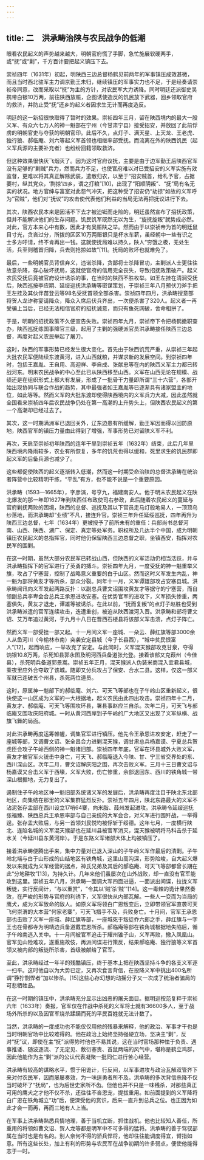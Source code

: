 ```yaml
---
---
---
```

title: 二　洪承畴治陕与农民战争的低潮
---




眼看农民起义的声势越来越大，明朝官府慌了手脚，急忙施展软硬两手，或“抚”或“剿”，千方百计要把起义镇压下去。

崇祯四年（1631年）初起，明陕西三边总督杨鹤见前两年的军事镇压成效甚微，而且当时西北驻军主力调京勤王未归，继续镇压的军事实力也不足，于是经奏请崇祯帝同意，改而采取以“抚”为主的方针，对农民军大力诱降。同时明廷还派御史吴携带白银10万两，前往陕西放赈，企图诱使造反的饥民放下武器，回乡领取官府的救济，并防止受“抚”还乡的起义者因求生无计而再度造反。

明廷的这一新招很快取得了暂时的效果。崇祯四年三月，留在陕西境内的最大一股义军、有众六七万人的神一魁部在宁州（今甘肃宁县）接受招安，并放回了此前俘虏的明朝官吏与夺获的明朝官印。此后不久，点灯子、满天星、上天龙、王老虎、独行狼、郝临庵、刘六等起义军首领也相继率部受抚。而流离在外的陕西饥民（起义军兵源的主要补充者）也纷纷回籍领取救济。

但这种效果很快灰飞烟灭了。因为这时官府议抚，主要是由于边军勤王后陕西官军没有足够的“剿贼”兵力，然而兵力不足，也使官府难以对已受招安的义军实施有效监督，更难以将其真正解除武装，遣散归农，以至于“招安贼首，给札予官，占据要村，纵其党众，‘剽掠’四乡，谓之打粮”[10]，出现了“阳顺阴叛”、“抚”局有名无实的状况。地方官绅与富室对此怨气冲天，把这种受了招安仍“劫掠”如故的义军呼为“官贼”，他们对“抚议”的攻击使代表他们利益的当局无法再把抚议进行下去。

其次，陕西农民本来是因活不下去才被迫铤而走险的，明廷虽然宣布了招抚政策，但并不能解决他们的生存问题。饥民饥军既然无以为生，“旋抚旋叛”就势成必然。对此，官方本来心中有数，因此才有吴赈陕之举。然而由于以崇祯帝为首的明廷鼠目寸光，贪吝过分，所拨的区区10万两赈银只是杯水车薪，虽经朝中一些有识之士多方吁请，终不肯再出一钱。这就使抚局难以持久，陕人“穷饿之极，无处生活，兵至则稽首归降，兵去则抢掠如故”[11]。抚局的败坏也就难免了。

最后，一些明朝官员背信弃义，违诺杀降，贪鄙将士杀降冒功，主剿派人士更往往故意杀降，存心破坏抚局，这就使官府的信用完全丧失，导致招抚政策破产。起义农民受抚后竟被官府设计诱杀的事，在当时的陕西不胜枚举。如王左挂在清涧受抚后，陕西巡按李应期、延绥巡抚洪承畴等密谋策划，于崇祯三年八月预伏刀斧手把王左挂及其伙伴苗登云等98名受抚首领全部杀害。崇祯四年四月，洪承畴授意部将贺人龙诈称宴请降众，降众入席后伏兵齐出，一次便杀害了320人。起义者一再受骗上当后，已经无法相信官府的招抚诚意，而只有鱼死网破，舍命相拼了。

于是，明朝的招抚政策不久便宣告失败。崇祯四年九月，崇祯帝下令把杨鹤撤职查办，陕西巡抚练国事降官三级，起用了主剿的强硬派官员洪承畴接任陕西三边总督，再度对起义农民举起了屠刀。

这时，陕西的军事形势已经发生很大变化。首先由于陕西饥荒严重，从崇祯三年起大批农民军便陆续东渡黄河，进入山西就粮，并谋求新的发展空间。到崇祯四年时，包括王嘉胤、王自用、高迎祥、李自成、张献忠等在内的陕西义军主力都已转战河东。明末农民战争的中心至此已从陕西移至山西。义军在山西无论在规模、战绩还是在组织形式上都大有发展，形成了一批骨干力量即所谓“三十六营”，各部开始出现协同与联合作战的趋势，其中最强者如王嘉胤等已逐渐具有诸家盟主的地位，如此等等。然而义军的大批东渡却使得陕西境内的义军兵力大减，因此虽然就全国看来崇祯四年后农民战争仍处在第一高潮的上升势头上，但陕西农民起义的第一个高潮却已经过去了。

其次，这一时期满洲军已退回关外，辽东边患有所缓解，勤王军因而得以回防原地，陕西官军的镇压力量由此得到了增强，军事形势已对留陕义军不利。

再次，天启至崇祯初年陕西的连年干旱到崇祯五年（1632年）结束，此后几年里陕西境内降雨较多，农业有所恢复，多年的饥荒也得以缓和，死里求生的饥民群即起义军的后备兵源也减少了。

这些都促使陕西的起义逐渐转入低潮，然而这一时期受命治陕的总督洪承畴在统治者阵营中比较精明干练，“平乱”有方，也不能不说是一个重要原因。

洪承畴（1593—1665年），字彦演，号亨九，福建南安人。他于明末农民起义在陕北爆发的那一年即1627年到陕西任布政使司右参政，此后随着农民起义的蔓延与官府剿抚两败的困境，陕西的总督、巡抚及其以下官员走马灯般地易人，一顶顶乌纱落地，而洪承畴却“业绩”不凡，接连升官。崇祯三年升任延绥巡抚，四年再升为陕西三边总督，七年（1634年）更被授予了前所未有的重任：兵部尚书总督河南、山西、陕西、湖广、保定、真定等处军务。职权所及几达半个中国，成为明朝镇压农民起义的总指挥官，同时他仍保留陕西三边总督之职，坐镇西安，指挥对农民军的围剿。

在这一时期，虽然大部分农民军已转战山西，但陕西的义军活动仍相当活跃，并与洪承畴指挥下的官军进行了英勇的搏斗。崇祯四年九月，一度受抚的神一魁重举义旗，攻占了宁塞营，控制了战略意义重要的白于山区。然而这时义军发生内乱，神一魁为部将黄友才等所杀，部众分裂。同年十一月，义军谭雄部攻占安塞县城。洪承畴闻讯向义军发起两路反扑：以副总兵曹文诏围攻黄友才等据守的宁塞营，而自领副总兵李卑会合总兵王承恩进攻安塞。在优势官军的进攻下，义军损失惨重，两塞俱失，黄友才退走，谭雄等被诱杀。在此以前，“抚而复叛”的点灯子赵胜也受到洪承畴派遣的官军连续攻击，迭遭重创，被迫从陕西渡河入晋。洪承畴和部将曹文诏、艾万年追过黄河，于九月十八日在晋西石楼县将该部义军击溃，点灯子阵亡。

然而义军一部受挫一部又起。十一月间义军一座城、一朵云、薛红旗等部3000余人从鱼河川（今榆林市南）突袭安定县城（今子长县西），“城中贫民恨富人”[12]，起而响应，一举攻克了安定。与此同时，义军混天猴部攻克甘泉，夺得饷银10.8万两，杀死知县郭永图及明河西兵备道张允登。接着该部又克葭州（今佳县），杀死明兵备道郭景嵩。崇祯五年正月，混天猴派人伪装米商混入宜君县城，乘夜里应外合夺取了该城。随即又分兵攻占了保安、合水二县。这样，仅这一部义军就已连破五个州县，杀死两位道员。

这时，原属神一魁部下的郝临庵、刘六、可天飞等部也在子午岭山区重新起义，很快使这一山区成为义军的一大根据地，起义农民由此四出攻击。崇祯四年十二月，黄友才、郝临庵、可天飞等围攻环县，署县事赵应兰自杀。次年二月，可天飞与郝临庵又围攻庆阳府城。一时从黄河西岸到子午岭的广大地区又出现了义军纵横、战旗飞舞的局面。

对此洪承畴再度运筹帷幄，调集官军进行镇压。他先令王承恩进攻安定，赶走了一座城等部，又调曹文诏、张全昌合力进剿混天猴，调甘肃总兵杨嘉谟、宁夏总兵贺虎臣会攻子午岭西侧的神一魁诸旧部。崇祯四年年底，官军在环县城外大败义军，黄友才被官军火铳击中身亡，可天飞、郝临庵退入今陕、甘、宁三省交界处的东、西川深山区。次年二月，曹文诏解庆阳之围，再次击败义军。三月十三日曹文诏与杨嘉谟又合击义军于西壕，义军大败，伤亡惨重，余部退回东、西川的铁角城一带深山根据地，无力复出了。

遏制住子午岭地区神一魁旧部系统诸义军的发展后，洪承畴再度注目于陕北东北部地区，向集结在那里的义军集群猛烈反扑。崇祯五年四月，陕北东路最大的义军不沾泥张存孟部在西川设立17哨64寨，向米脂、葭州发起进攻。洪承畴令延绥巡抚张福臻、陕西总兵王承恩率部与自己亲统的大军会合，对义军进行围歼战，一举得逞。张存孟大败后，与另一首领刘民悦均被俘斩于绥德。这年七月，一度横行陕北、连陷名城的义军混天猴部也在延川县被官军消灭，混天猴被明将马科击杀于延水关（今延川县东黄河岸）。于是东路义军诸部大体上均被镇压了。

接着洪承畴便腾出手来，集中力量对已退入深山的子午岭义军作最后的清剿。子午岭北端与白于山形成的山结地区有铁角城，这里山高沟深，形势险峻，自大起义爆发以来就成为义军经营的据点，神氏兄弟及其后的郝临庵、可天飞等部都曾长期在此“分地耕牧”[13]，为持久计。几年来他们虽屡次在山外战败，却一直没有官军能攻到这里。崇祯五年八月，洪承畴一面调大军四面进逼，一面派出间谍，拉拢义军叛徒，实行反间计，“与以重赏”，“令其以‘贼’杀‘贼’”[14]。这一毒辣的诡计果然奏效，在严峻的形势与官府的利诱下，义军很快从内部瓦解。一些人一变而为当局的鹰犬，成为义军致命的敌人。如原义军将领白广恩叛变后，立即带领官军直袭可天飞何崇渭的大本营“何家老寨”，可天飞措手不及，兵败身亡。十月间，官军王承恩部也击败了义军一座城、薛红旗等部，一座城死于叛徒乔六郎之手，薛红旗与一字王也在骨都寺为明靖边兵备道戴君恩所杀。郝临庵等部在铁角城根据地失陷后，循子午岭南逃入关中。十一月间被官军追击于耀州锥子山，义军再败，撤入凤凰山。官军见山险难攻，遂重施故伎，再派间谍进行策反，结果郝临庵、独行狼等义军首领又被内部的叛徒所杀害，首级被献给了官军。

至此，洪承畴经过一年半的残酷镇压，终于基本上把在陕西坚持斗争的各支义军逐一扫平。这时他自以为大势已定，又再次食言背信，在投降义军中挑出400名所谓“狰狞剽悍者”加以惨杀。[15]这些心存幻想的动摇分子又一次成了统治者骗局的可悲牺牲品。

在这一时期的镇压中，洪承畴充分显示出凶恶的屠夫面目。据明巡按范复粹于崇祯六年（1633年）奏报，官军仅在作战中杀死的义军将士就有36600多人，至于战场外所杀的以及因官军烧杀蹂躏而死的平民百姓就无法计数了。

当然，洪承畴的一度成功也不能仅仅用他的残暴来解释，他的政治、军事才干也是当时明朝官场中比较难得的。他在政治上始终坚持强硬立场，坚决主“剿”，反对“抚”议，即使在主“抚”派得势时他也不易其说，这在当时官场那种怯于负责、遇事推诿、随波逐流、了无定见、敷衍塞责、首鼠两端的风气中，堪称是鹤立鸡群，因此他能作为主“剿”派的公认代表凝聚一批同仁进行苦心经营。

洪承畴有较高的谋略水平，惯于用诡计，行反间，以军事进攻与政治瓦解双管齐下来对付农民军，因而屡屡奏效，为一味逞勇者所不及。洪承畴的多次背信杀降不仅当时破坏了“抚局”，也为后世史家所不齿。但他也并不只是一味残杀，对那些真正可用的鹰犬之才他不仅不杀，还往往不吝恩宠，提拔重用。如前面提到的义军降将白广恩在铁角城立“功”后，便深受他的赏识，后来一直升到总兵之位。也正因为如此才会一而再，再而三地有人上当。

在军事上洪承畴熟悉兵情地理，善于当机立断，抓住战机。他也比较知人善任，所重用的将领如曹文诏、贺人龙等都是明军中不可多得的猛将。洪承畴的善于驾驭部属在当时也是有名的。别人奈何不得的骄兵悍将，他却往往能调度得宜，臂指如意。所有这些长处，加上有利的形势与农民军在战争初期的许多弱点，便使他能得志于一时。